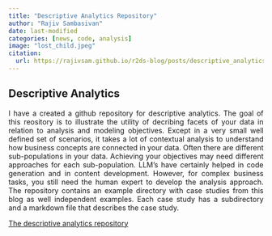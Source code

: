 ```yaml
---
title: "Descriptive Analytics Repository"
author: "Rajiv Sambasivan"
date: last-modified
categories: [news, code, analysis]
image: "lost_child.jpeg"
citation:
  url: https://rajivsam.github.io/r2ds-blog/posts/descriptive_analytics_repo 
---
```


::: {style="text-align: justify"}

## Descriptive Analytics
I have a created a github repository for descriptive analytics. The goal of this reository is to illustrate the utility of decribing facets of your data in relation to analysis and modeling objectives. Except in a very small well defined set of scenarios, it takes a lot of contextual analysis to understand how business concepts are connected in your data. Often there are different sub-populations in your data. Achieving your objectives may need different approaches for each sub-population. LLM's have certainly helped in code generation and in content development. However, for complex business tasks, you still need the human expert to develop the analysis approach. The repository contains an example directory with case studies from this blog as well independent examples. Each case study has a subdirectory and a markdown file that describes the case study. 

[The descriptive analytics repository](https://github.com/rajivsam/descriptive_analytics/)




:::